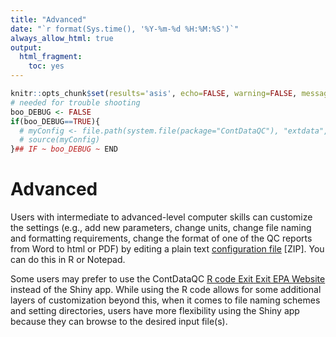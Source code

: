 ```yaml
---
title: "Advanced"
date: "`r format(Sys.time(), '%Y-%m-%d %H:%M:%S')`"
always_allow_html: true
output:
  html_fragment:
    toc: yes
---
```


```r
knitr::opts_chunk$set(results='asis', echo=FALSE, warning=FALSE, message = FALSE)
# needed for trouble shooting
boo_DEBUG <- FALSE
if(boo_DEBUG==TRUE){
  # myConfig <- file.path(system.file(package="ContDataQC"), "extdata", "config.ORIG.R")
  # source(myConfig)
}## IF ~ boo_DEBUG ~ END
```
# Advanced

Users with intermediate to advanced-level computer skills can customize the settings (e.g., add new parameters, change units, change file naming and formatting requirements, change the format of one of the QC reports from Word to html or PDF) by editing a plain text [configuration file](Config_default.zip) [ZIP]. You can do this in R or Notepad.

Some users may prefer to use the ContDataQC
<a class="menu__link" href="https://github.com/leppott/ContDataQC" target="_blank">R code<span class="usa-tag external-link__tag" title="Exit EPA Website">
                    <span aria-hidden="true">Exit</span>
                    <span class="u-visually-hidden"> Exit EPA Website</span>
                  </span>
                </a> instead of the Shiny app. While using the R code allows for some additional layers of customization beyond this, when it comes to file naming schemes and setting directories, users have more flexibility using the Shiny app because they can browse to the desired input file(s).
